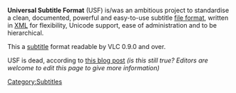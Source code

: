{{Stub}}
{{Wikipedia|Universal Subtitle Format}}

'''Universal Subtitle Format''' (USF) is/was an ambitious project to standardise a clean, documented, powerful and easy-to-use subtitle [[file format]], written in [[XML]] for flexibility, Unicode support, ease of administration and to be hierarchical.

This a [[subtitle]] format readable by VLC 0.9.0 and over.

USF is dead, according to [http://blog.aegisub.org/2008/07/universal-subtitle-format-post-mortem.html this blog post] ''(is this still true? Editors are welcome to edit this page to give more information)''

[[Category:Subtitles]]